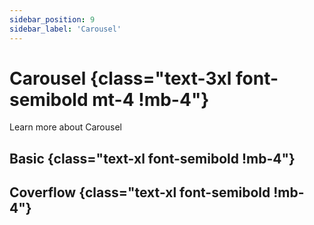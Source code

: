 ```yaml
---
sidebar_position: 9
sidebar_label: 'Carousel'
---
```


# Carousel {class="text-3xl font-semibold mt-4 !mb-4"}

Learn more about Carousel

## Basic {class="text-xl font-semibold !mb-4"}

<Basic />

## Coverflow {class="text-xl font-semibold !mb-4"}

<Coverflow />
